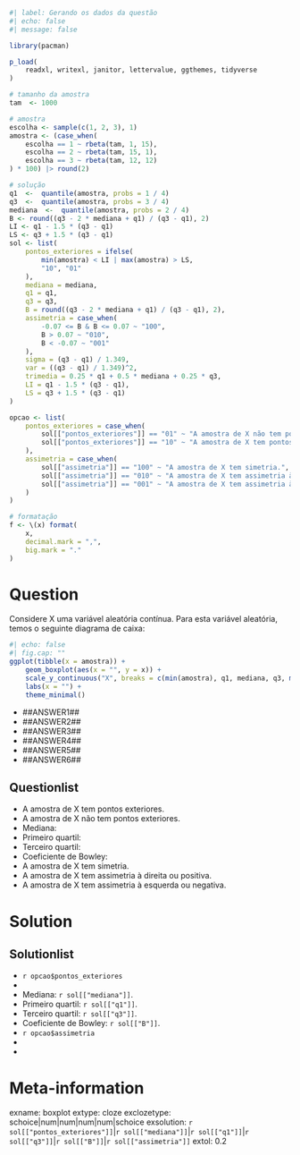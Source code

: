 ```r
#| label: Gerando os dados da questão
#| echo: false
#| message: false

library(pacman)

p_load(
    readxl, writexl, janitor, lettervalue, ggthemes, tidyverse
)

# tamanho da amostra
tam  <- 1000

# amostra
escolha <- sample(c(1, 2, 3), 1)
amostra <- (case_when(
    escolha == 1 ~ rbeta(tam, 1, 15),
    escolha == 2 ~ rbeta(tam, 15, 1),
    escolha == 3 ~ rbeta(tam, 12, 12)
) * 100) |> round(2)

# solução
q1  <-  quantile(amostra, probs = 1 / 4)
q3  <-  quantile(amostra, probs = 3 / 4)
mediana  <-  quantile(amostra, probs = 2 / 4)
B <- round((q3 - 2 * mediana + q1) / (q3 - q1), 2)
LI <- q1 - 1.5 * (q3 - q1)
LS <- q3 + 1.5 * (q3 - q1)
sol <- list(
    pontos_exteriores = ifelse(
        min(amostra) < LI | max(amostra) > LS,
        "10", "01"
    ),
    mediana = mediana,
    q1 = q1,
    q3 = q3,
    B = round((q3 - 2 * mediana + q1) / (q3 - q1), 2),
    assimetria = case_when(
        -0.07 <= B & B <= 0.07 ~ "100",
        B > 0.07 ~ "010",
        B < -0.07 ~ "001"
    ),
    sigma = (q3 - q1) / 1.349,
    var = ((q3 - q1) / 1.349)^2,
    trimedia = 0.25 * q1 + 0.5 * mediana + 0.25 * q3,
    LI = q1 - 1.5 * (q3 - q1),
    LS = q3 + 1.5 * (q3 - q1)
)

opcao <- list(
    pontos_exteriores = case_when(
        sol[["pontos_exteriores"]] == "01" ~ "A amostra de X não tem pontos exteriores.",
        sol[["pontos_exteriores"]] == "10" ~ "A amostra de X tem pontos exteriores."
    ),
    assimetria = case_when(
        sol[["assimetria"]] == "100" ~ "A amostra de X tem simetria.",
        sol[["assimetria"]] == "010" ~ "A amostra de X tem assimetria à direita ou positiva.",
        sol[["assimetria"]] == "001" ~ "A amostra de X tem assimetria à esquerda ou negativa."
    )
)

# formatação
f <- \(x) format(
    x,
    decimal.mark = ",",
    big.mark = "."
)

```

Question
========
Considere X uma variável aleatória contínua. Para esta variável aleatória, temos o seguinte diagrama de caixa:

```r
#| echo: false
#| fig.cap: ""
ggplot(tibble(x = amostra)) +
    geom_boxplot(aes(x = "", y = x)) +
    scale_y_continuous("X", breaks = c(min(amostra), q1, mediana, q3, max(amostra)), labels = f) +
    labs(x = "") +
    theme_minimal()
```

* \#\#ANSWER1\#\#
* \#\#ANSWER2\#\#
* \#\#ANSWER3\#\#
* \#\#ANSWER4\#\#
* \#\#ANSWER5\#\#
* \#\#ANSWER6\#\#


Questionlist
------------

* A amostra de X tem pontos exteriores.
* A amostra de X não tem pontos exteriores.
* Mediana: 
* Primeiro quartil:
* Terceiro quartil:
* Coeficiente de Bowley:
* A amostra de X tem simetria.
* A amostra de X tem assimetria à direita ou positiva.
* A amostra de X tem assimetria à esquerda ou negativa.



Solution
========
Solutionlist
------------

* `r opcao$pontos_exteriores`
* 
* Mediana: `r sol[["mediana"]]`.
* Primeiro quartil: `r sol[["q1"]]`.
* Terceiro quartil: `r sol[["q3"]]`.
* Coeficiente de Bowley: `r sol[["B"]]`.
* `r opcao$assimetria`
* 
* 




Meta-information
================
exname: boxplot
extype: cloze
exclozetype: schoice|num|num|num|num|schoice
exsolution: `r sol[["pontos_exteriores"]]`|`r sol[["mediana"]]`|`r sol[["q1"]]`|`r sol[["q3"]]`|`r sol[["B"]]`|`r sol[["assimetria"]]`
extol: 0.2